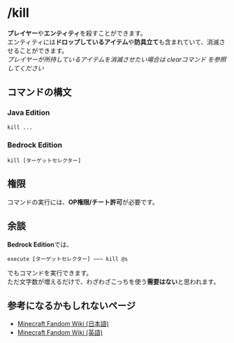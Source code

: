 # /kill
**プレイヤー**や**エンティティ**を殺すことができます。  
エンティティには**ドロップしているアイテム**や**防具立て**も含まれていて、消滅させることができます。  
*プレイヤーが所持しているアイテムを消滅させたい場合は clearコマンド を参照してください*

## コマンドの構文
### Java Edition
```
kill ...
```
### Bedrock Edition
```
kill [ターゲットセレクター]
```

## 権限
コマンドの実行には、**OP権限/チート許可**が必要です。

## 余談
**Bedrock Edition**では、
```
execute [ターゲットセレクター] ~~~ kill @s
```
でもコマンドを実行できます。  
ただ文字数が増えるだけで、わざわざこっちを使う**需要はない**と思われます。

## 参考になるかもしれないページ
 - [Minecraft Fandom Wiki (日本語)](https://minecraft.fandom.com/ja/wiki/%E3%82%B3%E3%83%9E%E3%83%B3%E3%83%89/kill)
 - [Minecraft Fandom Wiki (英語)](https://minecraft.fandom.com/wiki/Commands/kill)
